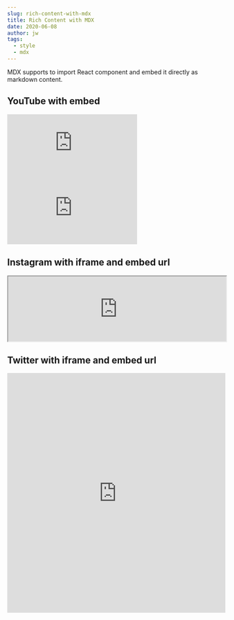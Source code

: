 ```yaml
---
slug: rich-content-with-mdx
title: Rich Content with MDX
date: 2020-06-08
author: jw
tags:
  - style
  - mdx
---
```

MDX supports to import React component and embed it directly as markdown content.

## YouTube with embed

<div className="video-container"><iframe className="youtube-embed" src="https://www.youtube.com/embed/8WEDJVhTiIg" frameBorder="0" allow="accelerometer; autoplay; clipboard-write; encrypted-media; gyroscope; picture-in-picture" allowFullScreen> </iframe></div>

<div className="video-container"><iframe className="youtube-embed" src="https://www.youtube.com/embed/R2mCQM7L1r4" frameBorder="0" allow="accelerometer; autoplay; clipboard-write; encrypted-media; gyroscope; picture-in-picture" allowFullScreen> </iframe></div>

## Instagram with iframe and embed url

<iframe className='instagram-post' src="https://www.instagram.com/p/BHisJLwAEeU/embed/captioned/" width="100%" frameBorder='1'> </iframe>

## Twitter with iframe and embed url

<iframe class='tweet' allowTransparency="true" allowFullScreen="true" width="100%" height="553px" src="https://platform.twitter.com/embed/Tweet.html?dnt=false&embedId=twitter-widget-2&frame=false&hideCard=false&hideThread=false&id=463440424141459456&theme=dark" frameBorder='0'> </iframe>
